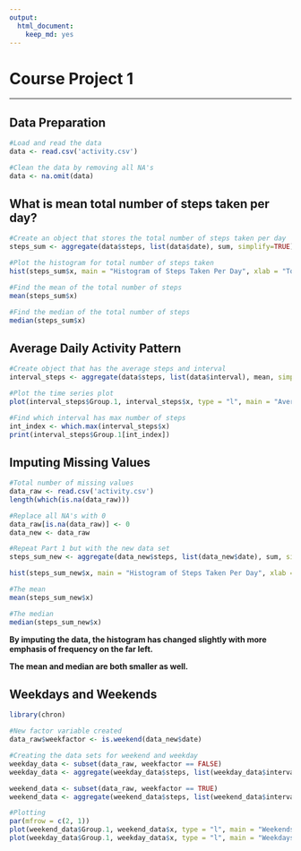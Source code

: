 ---
output: 
  html_document: 
    keep_md: yes
---
# Course Project 1

---------------------

## Data Preparation

```{r echo = TRUE}
#Load and read the data
data <- read.csv('activity.csv')

#Clean the data by removing all NA's
data <- na.omit(data)
```

## What is mean total number of steps taken per day?

```{r echo = TRUE}
#Create an object that stores the total number of steps taken per day
steps_sum <- aggregate(data$steps, list(data$date), sum, simplify=TRUE)

#Plot the histogram for total number of steps taken
hist(steps_sum$x, main = "Histogram of Steps Taken Per Day", xlab = "Total Number of Steps Taken")

#Find the mean of the total number of steps
mean(steps_sum$x)

#Find the median of the total number of steps
median(steps_sum$x)
```

## Average Daily Activity Pattern
```{r echo = TRUE}
#Create object that has the average steps and interval
interval_steps <- aggregate(data$steps, list(data$interval), mean, simplify = TRUE)

#Plot the time series plot
plot(interval_steps$Group.1, interval_steps$x, type = "l", main = "Average Daily Activity Pattern", xlab = "Time Interval", ylab = "Average Steps Taken")

#Find which interval has max number of steps
int_index <- which.max(interval_steps$x)
print(interval_steps$Group.1[int_index])
```
## Imputing Missing Values
```{r echo = TRUE}
#Total number of missing values
data_raw <- read.csv('activity.csv')
length(which(is.na(data_raw)))

#Replace all NA's with 0
data_raw[is.na(data_raw)] <- 0
data_new <- data_raw

#Repeat Part 1 but with the new data set
steps_sum_new <- aggregate(data_new$steps, list(data_new$date), sum, simplify=TRUE)

hist(steps_sum_new$x, main = "Histogram of Steps Taken Per Day", xlab = "Total Number of Steps Taken")

#The mean
mean(steps_sum_new$x)

#The median
median(steps_sum_new$x)
```

**By imputing the data, the histogram has changed slightly with more emphasis of frequency on the far left.**

**The mean and median are both smaller as well.**

## Weekdays and Weekends
```{r echo = TRUE}
library(chron)

#New factor variable created
data_raw$weekfactor <- is.weekend(data_new$date)

#Creating the data sets for weekend and weekday
weekday_data <- subset(data_raw, weekfactor == FALSE)
weekday_data <- aggregate(weekday_data$steps, list(weekday_data$interval), mean, simplify = TRUE)

weekend_data <- subset(data_raw, weekfactor == TRUE)
weekend_data <- aggregate(weekend_data$steps, list(weekend_data$interval), mean, simplify = TRUE)

#Plotting
par(mfrow = c(2, 1))
plot(weekend_data$Group.1, weekend_data$x, type = "l", main = "Weekends", xlab = "Interval", ylab = "Average Steps")
plot(weekday_data$Group.1, weekday_data$x, type = "l", main = "Weekdays", xlab = "Interval", ylab = "Average Steps")
```